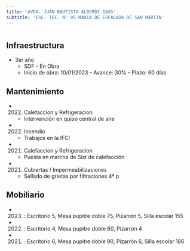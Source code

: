 ```yaml
---
title: 'AVDA. JUAN BAUTISTA ALBERDI 1845'
subtitle: 'ESC. TEC. N° 05 MARIA DE ESCALADA DE SAN MARTIN'
---
```


#
## Infraestructura

* 3er año 
    + SDF - En Obra 
    + Inicio de obra: 10/01/2023 - Avance: 30% - Plazo: 60 días 






## Mantenimiento

*  (2022) Calefaccion y Refrigeracion 
    + Intervención en quipo central de aire

*  (2022) Incendio 
    + Trabajos en la  IFCI

*  (2021) Calefaccion y Refrigeracion 
    + Puesta en marcha de Sist de calefacción

*  (2021) Cubiertas / Impermeabilizaciones 
    + Sellado de grietas por filtraciones 4ª p





## Mobiliario

*  (2023) : Escritorio 5, Mesa pupitre doble 75, Pizarrón 5, Silla escolar 155 

*  (2022) : Escritorio 4, Mesa pupitre doble 60, Pizarrón 4 

*  (2021) : Escritorio 6, Mesa pupitre doble 90, Pizarrón 6, Silla escolar 186 



